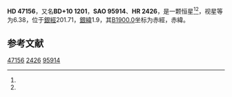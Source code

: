 {{Starbox begin
| name = HD 47156
}}
{{Starbox observe
| epoch = [[J2000.0|J2000.0]]
| constell = {{星座名待查}}<ref name=SIMBAD>{{cite web
 | url=http://simbad.u-strasbg.fr/simbad/sim-id?Ident=HR+2426
 | title =Pulsating variable Star
 | publisher=Centre de Données astronomiques de Strasbourg
 | work=SIMBAD
 | accessdate=2012-07-13}}</ref><ref name=DATA>{{cite web
 | url=http://vizier.u-strasbg.fr/viz-bin/VizieR-5?-out.add=.&-source=5050&-corr=PK=HR&-out.max=9999&HR=2426
 | title=VizieR Detailed Page
 | accessdate=2012-07-13
 | archive-date=2019-02-16
 | archive-url=https://web.archive.org/web/20190216112941/http://vizier.u-strasbg.fr/viz-bin/VizieR-5?-out.add=.&-source=5050&-corr=PK=HR&-out.max=9999&HR=2426
 | dead-url=no
 }}</ref>
| 星官 = 
| ra = {{RA|6|37|36.9}}<ref name=SIMBAD /><ref name=DATA />
| dec = {{DEC|+10|51|11}}<ref name=SIMBAD /><ref name=DATA />
| appmag_v = 6.38<ref name=SIMBAD /><ref name=DATA />
}}
{{Starbox character
| class = K0<ref name=SIMBAD /><ref name=DATA />
| b-v = <ref name=SIMBAD /><ref name=DATA />
| u-b = <ref name=SIMBAD /><ref name=DATA />
| r-i = <ref name=SIMBAD /><ref name=DATA />
| variable = 
}}
{{Starbox astrometry
| radial_v = 
| prop_mo_ra = 2
| parallax = 
| p_error = 
}}
{{Starbox catalog
| names =BD+10 1201，[[SAO星表|SAO]] 95914，[[HD星表|HD]] 47156，[[HR星表|HR]] 2426}}
{{Starbox reference |Simbad=HR+2426}}
{{Starbox end}}

'''HD 47156'''，又名'''BD+10 1201'''，'''SAO 95914'''、'''HR 2426'''，是一颗恒星<ref name=SIMBAD /><ref name=DATA />，视星等为6.38，位于[[銀道座標系|銀經]]201.71，[[銀道座標系|銀緯]]1.9，其[[B1900.0|B1900.0]]坐标为赤經{{RA|6|32|4.4}}，赤緯{{DEC|+10|1.9|19}}。

== 参考文献 ==
{{reflist}}

{{star-stub}}

[[Category:HD和HDE天體|47156]]
[[Category:HR天體|2426]]
[[Category:SAO天體|95914]]